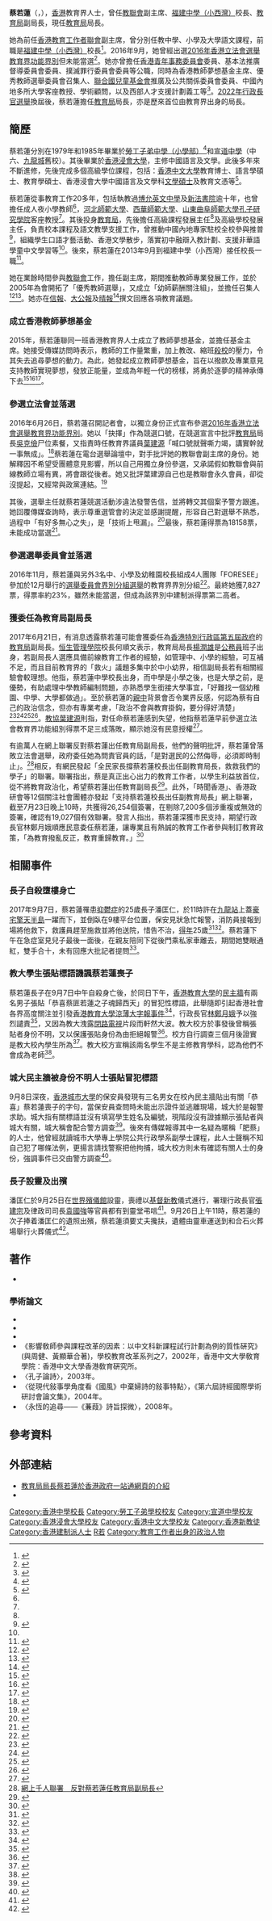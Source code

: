 {{Infobox officeholder
| honorific-prefix = [[教育博士|Dr]]
| name = 蔡若蓮
| native_name = Christine Choi Yuk-lin
| honorific-suffix = [[太平紳士|JP]] [[教育博士|博士]]
| image = 
| office = {{HKSAR}}<br/>第4任[[教育局_(香港)|教育局局長]]
| term_start = 2022年7月1日
| term_end = 
| chief-executive = [[李家超|李家超]]
| succeeding = 
| predecessor = [[楊潤雄|楊潤雄]]
| successor = 
| 1blankname = 政務司司長
| 1namedata = [[陳國基|陳國基]]
| 2blankname = 副局長
| 2namedata =
| 3blankname = 常任秘書長
| 3namedata = [[李美嫦|李美嫦]]
| 4blankname = 政治助理
| 4namedata =
| office1 = {{HKSAR}}<br/>第3任[[教育局_(香港)|教育局]]副局長
| 1blankname1 = 局長
| 1namedata1 = [[楊潤雄|楊潤雄]]
| term_start1 = 2017年8月2日
| term_end1 = 2022年6月30日
| predecessor1 = [[楊潤雄|楊潤雄]]
| successor1 = 
| date of birth= {{birth date and age|1966|09|26}}
| birth_place = {{HKG-1959}}
| nationality = {{CNHK}}
| educate = *[[創知中學|勞工子弟中學（小學部）]]
*[[宣道中學|宣道中學]]
*[[香港浸會大學|香港浸會大學]]中國語言文學學士
*[[香港中文大學|香港中文大學]]語言學碩士
*[[香港中文大學|香港中文大學]]教育碩士
*[[香港中文大學|香港中文大學]]教育博士
*[[香港浸會大學|香港浸會大學]]中國語言及文學碩士
| office2 = [[香港|香港]]第2任[[福建中學（小西灣）|福建中學（小西灣）]]校長
| predecessor2 = 黃均瑜
| term_start2 = 2013年9月1日
| term_end2 = 2017年8月1日
| 2blankname2 = 校監
| 2namedata2 = 黃周娟娟
| successor2 = 盧曼華
| 3blankname2 = 副校長
| 3namedata2 = 盧曼華
| spouse = {{marriage|潘熙恩|1990}}<ref>{{cite web |url=https://www.hkcnews.com/article/6728/%E8%94%A1%E8%8B%A5%E8%93%AE-%E6%BD%98%E5%8C%A1%E4%BB%81-6730/%E6%95%99%E8%82%B2%E5%B1%80%E5%89%AF%E5%B1%80%E9%95%B7%E8%94%A1%E8%8B%A5%E8%93%AE%E9%95%B7%E5%AD%90%E5%A2%AE%E6%A8%93%E4%BA%A1 |title=教育局副局長蔡若蓮長子墮樓亡 |language=ko |work= |publisher=[[眾新聞|眾新聞]] |date=2017-09-07 |accessdate=2017-09-10 |quote=根據婚姻登記紀錄，1990年底，當時24歲的蔡若蓮，與當時27歲、任職品質檢查經理的潘熙恩結婚。 |archive-date=2018-12-03 |archive-url=https://web.archive.org/web/20181203105659/https://www.hkcnews.com/article/6728/%E8%94%A1%E8%8B%A5%E8%93%AE-%E6%BD%98%E5%8C%A1%E4%BB%81-6730/%E6%95%99%E8%82%B2%E5%B1%80%E5%89%AF%E5%B1%80%E9%95%B7%E8%94%A1%E8%8B%A5%E8%93%AE%E9%95%B7%E5%AD%90%E5%A2%AE%E6%A8%93%E4%BA%A1 |dead-url=no }}</ref>
| children = 2子<br>長子：潘匡仁（歿）<ref>[https://hk.on.cc/hk/bkn/cnt/news/20170907/bkn-20170907121455773-0907_00822_001.html 教育局副局長蔡若蓮長子　擎天半島墮樓亡]</ref>
| religion = [[基督新教|基督新教]]<ref>{{cite news | title=蔡若蓮任副局長是用人唯才 | url=https://www.singtaousa.com/sf/13550-%E6%98%9F%E5%B3%B6%E5%BB%A3%E5%A0%B4/238334-%E8%94%A1%E8%8B%A5%E8%93%AE%E4%BB%BB%E5%89%AF%E5%B1%80%E9%95%B7%E6%98%AF%E7%94%A8%E4%BA%BA%E5%94%AF%E6%89%8D/?fromG=1 | format= | publisher=星島日報 | date=2017-08-10| accessdate=2019-08-04|quote= }}</ref>
}}

'''蔡若蓮'''{{JP}}（{{lang-en|Christine Choi Yuk-lin}}，{{bd|1966年|9月29日}}），[[香港|香港]]教育界人士，曾任[[香港教育工作者聯會|教聯會]]副主席、[[福建中學（小西灣）|福建中學（小西灣）]]校長、[[教育局_(香港)|教育局]]副局長，現任[[教育局_(香港)|教育局]]局長。

她為前任[[香港教育工作者聯會|香港教育工作者聯會]]副主席，曾分別任教中學、小學及大學語文課程，前職是[[福建中學（小西灣）|福建中學（小西灣）]]校長<ref>{{Cite news|url=http://www.fss.edu.hk/chi/newsdetail.asp?nid=538|title=委任公告|last=|first=|date=2017-08-21|work=福建中學（小西灣）|accessdate=2017-08-01|archive-url=https://web.archive.org/web/20170803211748/http://www.fss.edu.hk/chi/newsdetail.asp?nid=538|archive-date=2017-08-03|dead-url=yes}}</ref>。2016年9月，她曾經出選[[2016年香港立法會選舉|2016年香港立法會選舉]][[教育界功能界別|教育界功能界別]]但未能當選<ref>{{Cite news|url=http://hk.apple.nextmedia.com/realtime/news/20160626/55279229|title=【立會選舉】搶閘出選教育界 福建中學校長斥決策者「堅離地」|last=|first=|date=2016-06-26|work=蘋果日報|accessdate=2016-06-26|archive-date=2016-06-29|archive-url=https://web.archive.org/web/20160629053148/http://hk.apple.nextmedia.com/realtime/news/20160626/55279229|dead-url=no}}</ref>。她亦曾擔任[[青年事務委員會|香港青年事務委員會]]委員、基本法推廣督導委員會委員、撲滅罪行委員會委員等公職，同時為香港教師夢想基金主席、優秀教師選舉委員會召集人、[[聯合國兒童基金會|聯合國兒童基金會]]推廣及公共關係委員會委員、中國內地多所大學客座教授、學術顧問，以及西部人才支援計劃義工等<ref name=":0">{{Cite web|url=http://www.teachersdreamfund.hk|title=香港教師夢想基金|accessdate=2016-03-12|author=|date=|publisher=|archive-date=2016-03-13|archive-url=https://web.archive.org/web/20160313021926/http://www.teachersdreamfund.hk/|dead-url=no}}</ref>。[[2022年香港特別行政區行政長官選舉|2022年行政長官選舉]]換屆後，蔡若蓮擔任[[教育局_(香港)|教育局]]局長，亦是歷來首位由教育界出身的局長。

== 簡歷 ==
蔡若蓮分別在1979年和1985年畢業於[[秀明小學|勞工子弟中學（小學部）]]<ref>{{cite web |url=http://www.wss.edu.hk/Files/%E5%B0%8F%E5%86%8A%E5%AD%902011-2012.pdf |title=學校簡介小冊子2011-2012 |last= |first= |date=2011 |website= |publisher=勞工子弟中學 |access-date=2019-08-04|quote=}}</ref>和[[宣道中學|宣道中學]]（中六、[[九龍城|九龍城]]舊校）。其後畢業於[[香港浸會大學|香港浸會大學]]，主修中國語言及文學。此後多年來不斷進修，先後完成多個高級學位課程，包括：[[香港中文大學|香港中文大學]]教育博士、語言學碩士、教育學碩士、香港浸會大學中國語言及文學科[[文學碩士|文學碩士]]及教育文憑等<ref name=":2">{{Cite web|url=http://www.fss.edu.hk/chi/profiledetail.asp?id=12&nid=60|title=福建中學(小西灣)網頁：校長簡介|accessdate=2016-03-13|author=|date=|publisher=|archive-url=https://web.archive.org/web/20160314113951/http://www.fss.edu.hk/chi/profiledetail.asp?id=12&nid=60|archive-date=2016-03-14|dead-url=yes}}</ref>。

蔡若蓮從事教育工作20多年，包括執教過[[博允英文中學|博允英文中學]]及[[新法書院|新法書院]]逾十年，也曾擔任成人夜小學教師<ref name=hkfew />，[[河北師範大學|河北師範大學]]、[[西華師範大學|西華師範大學]]、[[山東省|山東]][[曲阜師範大學|曲阜師範大學]][[孔子研究學院|孔子研究學院]]客座教授<ref name=hksmsa />。其後投身[[教育局_(香港)|教育局]]，先後擔任高級課程發展主任<ref name=hksmsa />及高級學校發展主任，負責校本課程及語文教學支援工作，曾推動中國內地專家駐校全校參與推普<ref>{{Cite news|url=https://news.mingpao.com/pns/dailynews/web_tc/article/20170801/s00002/1501524474887|title=曾任教局語文支援組 力推內地專家駐校推普|last=|first=|date=2017-08-01|publisher=[[明報|明報]]|accessdate=2017-08-01|archive-date=2018-05-10|archive-url=https://web.archive.org/web/20180510050607/https://news.mingpao.com/pns/dailynews/web_tc/article/20170801/s00002/1501524474887|dead-url=no}}</ref>，組織學生口語才藝活動、香港文學散步，落實初中融辯入教計劃、支援非華語學童中文學習等<ref name=":0" />。後來，蔡若蓮在2013年9月到福建中學（小西灣）接任校長一職<ref>{{Cite news|url=http://paper.wenweipo.com/2013/11/04/ED1311040006.htm|title=蔡若蓮：藉教局經驗做好「空降校長」|last=|first=|date=2013-11-04|publisher=[[文汇报_(香港)|文匯報]]|accessdate=2016-03-05|archive-date=2016-03-04|archive-url=https://web.archive.org/web/20160304064017/http://paper.wenweipo.com/2013/11/04/ED1311040006.htm|dead-url=no}}</ref>。

她在業餘時間參與[[教聯會|教聯會]]工作，擔任副主席，期間推動教師專業發展工作，並於2005年為會開拓了「優秀教師選舉」，又成立「幼師薪酬關注組」，並擔任召集人<ref name=":1">{{cite web|url=http://www.hkfew.org.hk/list.php?cid=202|title=蔡若蓮|accessdate=2016-03-12|archive-date=2016-03-13|archive-url=https://web.archive.org/web/20160313063419/http://www.hkfew.org.hk/list.php?cid=202|dead-url=no}}</ref><ref>{{Cite news|url=http://news.takungpao.com.hk/paper/q/2013/0624/1708699.html|title=教聯嘉許17校優秀教師|last=|first=|date=2013-06-24|work=大公報|accessdate=2016-02-13|archive-date=2016-03-13|archive-url=https://web.archive.org/web/20160313203126/http://news.takungpao.com.hk/paper/q/2013/0624/1708699.html|dead-url=no}}</ref>。她亦在[[信報|信報]]、[[大公報|大公報]]及[[晴報|晴報]]<ref>{{Cite web|url=http://www.skypost.hk/column/%E8%94%A1%E8%8B%A5%E8%93%AE/007001004078|title=港媽校長-蔡若蓮|accessdate=2015-12-06|author=|date=|publisher=晴報|archiveurl=https://web.archive.org/web/20160427214932/http://www.skypost.hk/column/%E8%94%A1%E8%8B%A5%E8%93%AE/007001004078|archivedate=2016-04-27|deadurl=yes}}</ref>撰文回應各項教育議題。

=== 成立香港教師夢想基金 ===
2015年，蔡若蓮聯同一班香港教育界人士成立了教師夢想基金，並擔任基金主席。她接受傳媒訪問時表示，教師的工作量繁重，加上教改、縮班[[殺校|殺校]]的壓力，令其失去追尋夢想的動力。為此，她發起成立教師夢想基金，旨在以撥款及專業意見支持教師實現夢想，發放正能量，並成為年輕一代的榜樣，將勇於逐夢的精神承傳下去<ref>{{Cite news|url=http://the-sun.on.cc/cnt/news/20151109/00407_016.html|title=教師夢想基金鼓勵追夢|last=|first=|date=2015-11-09|work=[[太陽報|太陽報]]|accessdate=2016-03-01|archive-date=2016-03-13|archive-url=https://web.archive.org/web/20160313033816/http://the-sun.on.cc/cnt/news/20151109/00407_016.html|dead-url=no}}</ref><ref>{{Cite news|url=http://paper.wenweipo.com/2015/09/14/ED1509140008.htm|title=感染學生多元發展基金邀良師「發夢」|last=|first=|date=2015-09-14|work=文匯報|accessdate=2016-02-28|archive-date=2016-03-13|archive-url=https://web.archive.org/web/20160313060124/http://paper.wenweipo.com/2015/09/14/ED1509140008.htm|dead-url=no}}</ref><ref>{{Cite web|url=http://www.teachersdreamfund.hk|title=「香港教師夢想基金」網頁|accessdate=2016-01-14|author=|date=|publisher=|archive-date=2015-11-23|archive-url=https://web.archive.org/web/20151123210342/http://www.teachersdreamfund.hk/|dead-url=no}}</ref>。

=== 參選立法會並落選 ===
2016年6月26日，蔡若蓮召開記者會，以獨立身份正式宣布參選[[2016年香港立法會選舉|2016年香港立法會選舉]][[教育界功能界別|教育界功能界別]]。她以「抉擇」作為競選口號，在競選宣言中批評[[教育局_(香港)|教育局]]局長[[吳克儉|吳克儉]]尸位素餐，又指責時任教育界議員[[葉建源|葉建源]]「喊口號就聲嘶力竭，講實幹就一事無成」。<ref>{{Cite news|url=http://news.mingpao.com/ins/instantnews/web_tc/article/20160626/s00001/1466920820831|title=【立會選舉】教聯會蔡若蓮獨立參選教育界 狂轟葉建源吳克儉 (15:54)|date=2016-06-26|work=明報|accessdate=2016-06-26|archive-date=2016-06-26|archive-url=https://web.archive.org/web/20160626090414/http://news.mingpao.com/ins/instantnews/web_tc/article/20160626/s00001/1466920820831|dead-url=no}}</ref>蔡若蓮在電台選舉論壇中，對手批評她的教聯會副主席的身份。她解釋因不希望受團體意見影響，所以自己用獨立身份參選，又承諾假如教聯會與前線教師立場有異，將會跟從後者。她又批評葉建源自己也是教聯會永久會員，卻從沒提起，又經常與政黨連結。<ref>{{Cite news|url=http://paper.wenweipo.com/2016/09/01/HS1609010049.htm|title=累教育政治化 葉建源挨批|last=|first=|date=2016-09-01|work=文匯報|accessdate=|archive-date=2016-10-22|archive-url=https://web.archive.org/web/20161022221320/http://paper.wenweipo.com/2016/09/01/HS1609010049.htm|dead-url=no}}</ref>

其後，選舉主任就蔡若蓮競選活動涉違法發警告信，並將轉交其個案予警方跟進。她回覆傳媒查詢時，表示尊重選管會的決定並感謝提醒，形容自己對選舉不熟悉，過程中「有好多無心之失」，是「技術上甩漏」。<ref>{{Cite web|url=https://m.mingpao.com/pns/dailynews/web_tc/article/20160902/s00002/1472751779624|title=蔡若蓮裁定違反指引 選舉主任偕警跟進 - 20160902 - 港聞|accessdate=2017-07-29|work=每日明報|archive-date=2017-07-29|archive-url=https://web.archive.org/web/20170729105951/https://m.mingpao.com/pns/dailynews/web_tc/article/20160902/s00002/1472751779624|dead-url=no}}</ref>最後，蔡若蓮得票為18158票，未能成功當選<ref>{{Cite news|url=http://news.rthk.hk/rthk/ch/component/k2/1283445-20160905.htm|title=蔡若蓮：參選已是勝利　盼教育回歸正軌 - RTHK|accessdate=2017-07-29|language=zh-tw|archive-date=2017-07-29|archive-url=https://web.archive.org/web/20170729112529/http://news.rthk.hk/rthk/ch/component/k2/1283445-20160905.htm|dead-url=no}}</ref>。

=== 參選選舉委員會並落選 ===
2016年11月，蔡若蓮與另外3名中、小學及幼稚園校長組成4人團隊「FORESEE」參加於12月舉行的[[2016年香港選舉委員會界別分組選舉|選舉委員會界別分組選舉]]的教育界界別分組<ref>{{cite web|title=【選委戰】蔡若蓮搶灘教育界　建制派三名單圍攻民主派|url=https://www.hk01.com/%E6%B8%AF%E8%81%9E/53903/-%E9%81%B8%E5%A7%94%E6%88%B0-%E8%94%A1%E8%8B%A5%E8%93%AE%E6%90%B6%E7%81%98%E6%95%99%E8%82%B2%E7%95%8C-%E5%BB%BA%E5%88%B6%E6%B4%BE%E4%B8%89%E5%90%8D%E5%96%AE%E5%9C%8D%E6%94%BB%E6%B0%91%E4%B8%BB%E6%B4%BE|publisher=香港01|accessdate=2017-07-28|date=2016-11-12}}</ref>。最終她獲7,827票，得票率約23%，雖然未能當選，但成為該界別中建制派得票第二高者。

=== 獲委任為教育局副局長 ===
2017年6月21日，有消息透露蔡若蓮可能會獲委任為[[香港特別行政區第五屆政府|香港特別行政區第五屆政府]]的[[教育局_(香港)|教育局]]副局長。[[恒生管理學院|恒生管理學院]]校長何順文表示，教育局局長[[楊潤雄|楊潤雄]]是[[公務員|公務員]]班子出身，若副局長人選應具備前線教育工作者的經驗，如管理中、小學的經驗，可互補不足，而且目前教育界的「救火」議題多集中於中小幼界，相信副局長若有相關經驗會較理想。他指，蔡若蓮中學校長出身，而中學是小學之後，也是大學之前，是優勢，有助處理中學教師編制問題，亦熟悉學生銜接大學事宜，「好難找一個幼稚園、中學、大學都做過」。至於蔡若蓮的[[親中|親中]]背景會否令業界反感，何認為蔡有自己的政治信念，但亦有專業考慮，「政治不會與教育掛鈎，要分得好清楚」<ref>{{Cite web|url=http://std.stheadline.com/daily/news-content.php?id=1620405&target=2|title=恒管倡撥啟動補助金 紓緩建校財政壓力|accessdate=2017-06-23|work=[[頭條日報|頭條日報]]|language=en|archive-date=2017-06-24|archive-url=https://web.archive.org/web/20170624062644/http://std.stheadline.com/daily/news-content.php?id=1620405&target=2|dead-url=no}}</ref><ref>{{Cite web|url=http://paper.wenweipo.com/2017/06/23/ED1706230004.htm|title=恒管料自資專上學券利收生|accessdate=2017-06-23|work=[[香港文匯報|香港文匯報]]|language=zh-HK|archive-date=2017-06-28|archive-url=https://web.archive.org/web/20170628174844/http://paper.wenweipo.com/2017/06/23/ED1706230004.htm|dead-url=no}}</ref><ref>{{Cite news|url=http://www.metrodaily.hk/metro_news/%E5%A0%B1%E5%90%8D%E8%BC%83%E5%90%8C%E6%9C%9F%E9%99%8D%E4%B8%80%E6%88%90-%E6%81%92%E7%AE%A1%E4%B8%8B%E5%AD%B8%E5%B9%B4%E5%8A%A0%E5%AD%B8%E8%B2%BB/|title=報名較同期降一成 恒管下學年加學費|newspaper=[[都市日報|都市日報]]|accessdate=2017-06-23|language=zh-TW|archive-url=https://web.archive.org/web/20170628130134/http://www.metrodaily.hk/metro_news/%E5%A0%B1%E5%90%8D%E8%BC%83%E5%90%8C%E6%9C%9F%E9%99%8D%E4%B8%80%E6%88%90-%E6%81%92%E7%AE%A1%E4%B8%8B%E5%AD%B8%E5%B9%B4%E5%8A%A0%E5%AD%B8%E8%B2%BB/|archive-date=2017-06-28|dead-url=yes}}</ref><ref>{{Cite web|url=https://www.hk01.com/%E6%B8%AF%E8%81%9E/99778/%E5%82%B3%E8%94%A1%E8%8B%A5%E8%93%AE%E4%BB%BB%E6%95%99%E8%82%B2%E5%B1%80%E5%89%AF%E5%B1%80%E9%95%B7-%E6%81%92%E7%AE%A1%E6%A0%A1%E9%95%B7-%E4%B8%8D%E5%A4%AA%E7%86%9F%E6%82%89-%E5%85%B7%E5%89%8D%E7%B7%9A%E7%B6%93%E9%A9%97%E4%BD%B3|title=傳蔡若蓮任教育局副局長　恒管校長：不太熟悉　具前線經驗佳|accessdate=2017-06-23|last=胡家欣|work=[[香港01|香港01]]|language=en}}</ref>。[[教協|教協]][[葉建源|葉建源]]則指，對任命蔡若蓮感到失望，他指蔡若蓮早前參選立法會教育界功能組別得票不足三成落敗，顯示她沒有民意授權<ref name="hkcnews2">{{Cite web |url=https://www.hkcnews.com/article/4764/%E6%A5%8A%E6%BD%A4%E9%9B%84-%E5%90%B3%E5%85%8B%E5%84%89-%E8%94%A1%E8%8B%A5%E8%93%AE-4767/%E7%B6%B2%E4%B8%8A%E5%8D%83%E4%BA%BA%E8%81%AF%E7%BD%B2-%E5%8F%8D%E5%B0%8D%E8%94%A1%E8%8B%A5%E8%93%AE%E4%BB%BB%E6%95%99%E8%82%B2%E5%B1%80%E5%89%AF%E5%B1%80%E9%95%B7 |title=網上千人聯署　反對蔡若蓮任教育局副局長 |access-date=2017-06-22 |archive-date=2019-06-14 |archive-url=https://web.archive.org/web/20190614181525/https://www.hkcnews.com/article/4764/%E6%A5%8A%E6%BD%A4%E9%9B%84-%E5%90%B3%E5%85%8B%E5%84%89-%E8%94%A1%E8%8B%A5%E8%93%AE-4767/%E7%B6%B2%E4%B8%8A%E5%8D%83%E4%BA%BA%E8%81%AF%E7%BD%B2-%E5%8F%8D%E5%B0%8D%E8%94%A1%E8%8B%A5%E8%93%AE%E4%BB%BB%E6%95%99%E8%82%B2%E5%B1%80%E5%89%AF%E5%B1%80%E9%95%B7 |dead-url=no }}</ref>。

有逾萬人在網上聯署反對蔡若蓮出任教育局副局長，他們的聲明批評，蔡若蓮曾落敗立法會選舉，政府委任她為問責官員的話，「是對選民的公然侮辱，必須即時制止」。<ref name="hkcnews">[https://www.hkcnews.com/article/4764/%E6%A5%8A%E6%BD%A4%E9%9B%84-%E5%90%B3%E5%85%8B%E5%84%89-%E8%94%A1%E8%8B%A5%E8%93%AE-4767/%E7%B6%B2%E4%B8%8A%E5%8D%83%E4%BA%BA%E8%81%AF%E7%BD%B2-%E5%8F%8D%E5%B0%8D%E8%94%A1%E8%8B%A5%E8%93%AE%E4%BB%BB%E6%95%99%E8%82%B2%E5%B1%80%E5%89%AF%E5%B1%80%E9%95%B7 網上千人聯署　反對蔡若蓮任教育局副局長]</ref>相反，有網民發起「全民家長撐蔡若蓮校長出任副教育局長，救救我們的學子」的聯署。聯署指出，蔡是真正出心出力的教育工作者，以學生利益放首位，從不將教育政治化，希望蔡若蓮出任教育副局長<ref>{{Cite web|url=http://speakout.hk/index.php/2013-11-04-09-33-03/2013-12-21-07-12-13/23618-2017-06-23-04-43-35|title=【教育重歸教育】不忿遭反對者無理攻擊|accessdate=2017-06-23|author=|date=|publisher=港人港地|archive-url=https://web.archive.org/web/20170716113354/http://speakout.hk/index.php/2013-11-04-09-33-03/2013-12-21-07-12-13/23618-2017-06-23-04-43-35|archive-date=2017-07-16|dead-url=yes}}</ref>。此外，「時聞香港」、香港政研會等12個關注社會團體亦發起「支持蔡若蓮校長出任副教育局長」網上聯署，截至7月23日晚上10時，共獲得26,254個簽署，在剔除7,200多個涉重複或無效的簽署，確認有19,027個有效聯署。發言人指出，蔡若蓮深獲市民支持，期望行政長官林鄭月娥順應民意委任蔡若蓮，讓專業且有熱誠的教育工作者參與制訂教育政策，「為教育撥亂反正，教育重歸教育。」<ref>{{Cite web|url=http://paper.wenweipo.com/2017/07/26/WA1707260003.htm|title=逾萬人聯署挺蔡若蓮 - 香港文匯報|accessdate=2017-10-18|work=paper.wenweipo.com|language=zh-HK|archive-date=2017-10-18|archive-url=https://web.archive.org/web/20171018194445/http://paper.wenweipo.com/2017/07/26/WA1707260003.htm|dead-url=no}}</ref>

== 相關事件 ==
=== 長子自殺墮樓身亡 ===
2017年9月7日，蔡若蓮罹患[[抑鬱症|抑鬱症]]的25歲長子潘匡仁，於11時許在[[九龍站_(港鐵)|九龍站]]上蓋[[豪宅|豪宅]][[擎天半島|擎天半島]]一躍而下，並倒臥在9樓平台位置，保安見狀急忙報警，消防員接報到場將他救下，救護員趕至施救並將他送院，惜告不治，[[訃告|得年]]25歲<ref>{{Cite news|url=http://hk.apple.nextmedia.com/realtime/breaking/20170907/57179582|title=教育局副局長蔡若蓮長子 擎天半島墮樓亡|last=|first=|date=2017-09-07|work=[[蘋果日報_(香港)|蘋果日報]]|accessdate=2017-09-07|archive-date=2017-09-07|archive-url=https://web.archive.org/web/20170907084001/http://hk.apple.nextmedia.com/realtime/breaking/20170907/57179582|dead-url=no}}</ref><ref>{{Cite news|url=https://topick.hket.com/article/1898656/%E6%95%99%E8%82%B2%E5%B1%80%E5%89%AF%E5%B1%80%E9%95%B7%E8%94%A1%E8%8B%A5%E8%93%AE%E5%85%92%E5%AD%90%E5%A2%AE%E6%A8%93%E4%BA%A1%20%E6%A5%8A%E6%BD%A4%E9%9B%84%EF%BC%9A%E8%88%87%E5%A5%B9%E5%90%8C%E8%A1%8C|title=教育局副局長蔡若蓮兒子墮樓亡　楊潤雄：與她同行|last=|first=|date=2017-09-07|work=[[香港經濟日報|香港經濟日報]]|accessdate=2017-09-07|archive-date=2017-09-07|archive-url=https://web.archive.org/web/20170907084128/https://topick.hket.com/article/1898656/%E6%95%99%E8%82%B2%E5%B1%80%E5%89%AF%E5%B1%80%E9%95%B7%E8%94%A1%E8%8B%A5%E8%93%AE%E5%85%92%E5%AD%90%E5%A2%AE%E6%A8%93%E4%BA%A1%20%E6%A5%8A%E6%BD%A4%E9%9B%84%EF%BC%9A%E8%88%87%E5%A5%B9%E5%90%8C%E8%A1%8C|dead-url=no}}</ref>。蔡若蓮下午在急症室見兒子最後一面後，在親友陪同下從後門乘私家車離去，期間她雙眼通紅，雙手合十，未有回應大批記者提問<ref>{{Cite news|url=http://hk.on.cc/hk/bkn/cnt/news/20170907/bkn-20170907121455773-0907_00822_001.html|title=教育局副局長蔡若蓮長子　擎天半島墮樓亡|last=|first=|date=2017-09-07|work=[[東方日報_(香港)|東方日報]]|accessdate=2017-09-07|archive-date=2017-09-07|archive-url=https://web.archive.org/web/20170907062228/http://hk.on.cc/hk/bkn/cnt/news/20170907/bkn-20170907121455773-0907_00822_001.html|dead-url=no}}</ref>。

=== 教大學生張貼標語譏諷蔡若蓮喪子 ===
{{main|香港教育大學涼薄大字報事件}}
蔡若蓮長子在9月7日中午自殺身亡後，於同日下午，[[香港教育大學|香港教育大學]]的[[民主牆|民主牆]]有兩名男子張貼「恭喜蔡匪若蓮之子魂歸西天」的冒犯性標語，此舉隨即引起香港社會各界高度關注並引發[[香港教育大學涼薄大字報事件|香港教育大學涼薄大字報事件]]<ref name="cd-20170909a">{{cite news|title=教大現侮辱標語遭各界撻伐 林鄭強烈譴責冷血言論|url=http://www.hkcd.com/content/2017-09/09/content_1064182.html|publisher=香港商報|date=2017-09-09|accessdate=2017-12-16|archive-date=2017-09-09|archive-url=https://web.archive.org/web/20170909045156/http://www.hkcd.com/content/2017-09/09/content_1064182.html|dead-url=no}}</ref>，行政長官[[林鄭月娥|林鄭月娥]]予以強烈譴責<ref>{{cite news|title=特首譴責校園不當言論|url=http://www.news.gov.hk/tc/categories/admin/html/2017/09/20170908_164306.shtml|publisher=香港政府新聞網|date=2017-09-08|accessdate=2017-12-16|archive-date=2017-09-10|archive-url=https://web.archive.org/web/20170910115923/http://www.news.gov.hk/tc/categories/admin/html/2017/09/20170908_164306.shtml|dead-url=no}}</ref>，又因為教大洩露[[閉路電視|閉路電視]]片段而軒然大波。教大校方於事發後曾稱張貼者身份不明，又以保護張貼身份為由拒絕報警<ref>{{cite news|title=張仁良查“涼薄標語”不報警|url=http://news.takungpao.com.hk/paper/q/2017/0912/3492492.html|publisher=大公報|date=2017-09-12|accessdate=2017-12-16|archive-date=2017-11-11|archive-url=https://web.archive.org/web/20171111152141/http://news.takungpao.com.hk/paper/q/2017/0912/3492492.html|dead-url=no}}</ref>。校方自行調查三個月後證實是教大校內學生所為<ref name="rthk-20171215a">{{cite news|title=教大證實民主牆冒犯蔡若蓮字句張貼者為校內學生|url=http://news.rthk.hk/rthk/ch/component/k2/1370290-20171215.htm|publisher=香港電台|date=2017-12-15|accessdate=2017-12-16|archive-date=2017-12-17|archive-url=https://web.archive.org/web/20171217014200/http://news.rthk.hk/rthk/ch/component/k2/1370290-20171215.htm|dead-url=no}}</ref>。教大校方宣稱該兩名學生不是主修教育學科，認為他們不會成為老師<ref>{{cite news|title=教大證2名學生在民主牆冒犯蔡若蓮字句　交紀律委員會跟進|url=https://topick.hket.com/article/1970927/%E6%95%99%E5%A4%A7%E8%AD%892%E5%90%8D%E5%AD%B8%E7%94%9F%E5%9C%A8%E6%B0%91%E4%B8%BB%E7%89%86%E5%86%92%E7%8A%AF%E8%94%A1%E8%8B%A5%E8%93%AE%E5%AD%97%E5%8F%A5%E3%80%80%E4%BA%A4%E7%B4%80%E5%BE%8B%E5%A7%94%E5%93%A1%E6%9C%83%E8%B7%9F%E9%80%B2|publisher=經濟日報|date=2017-09-08|accessdate=2018-03-16|archive-date=2021-06-23|archive-url=https://web.archive.org/web/20210623004707/https://topick.hket.com/article/1970927/%E6%95%99%E5%A4%A7%E8%AD%892%E5%90%8D%E5%AD%B8%E7%94%9F%E5%9C%A8%E6%B0%91%E4%B8%BB%E7%89%86%E5%86%92%E7%8A%AF%E8%94%A1%E8%8B%A5%E8%93%AE%E5%AD%97%E5%8F%A5%E3%80%80%E4%BA%A4%E7%B4%80%E5%BE%8B%E5%A7%94%E5%93%A1%E6%9C%83%E8%B7%9F%E9%80%B2|dead-url=no}}</ref>。

=== 城大民主牆被身份不明人士張貼冒犯標語 ===
9月8日深夜，[[香港城市大學|香港城市大學]]的保安員發現有三名男女在校內民主牆貼出有關「恭喜」蔡若蓮喪子的字句，當保安員查問時未能出示證件並逃離現場，城大於是報警求助。城大指有關標語並沒有填寫學生姓名及編號，現階段沒有證據顯示張貼者與城大有關，城大稱會配合警方調查<ref>{{cite news|author1=黎靜珊|title=【蔡若蓮喪子】民主牆現恭喜字句　城大譴責：來歷不明者闖校園|url=https://www.hk01.com/%E6%B8%AF%E8%81%9E/118003/-%E8%94%A1%E8%8B%A5%E8%93%AE%E5%96%AA%E5%AD%90-%E6%B0%91%E4%B8%BB%E7%89%86%E7%8F%BE%E6%81%AD%E5%96%9C%E5%AD%97%E5%8F%A5-%E5%9F%8E%E5%A4%A7%E8%AD%B4%E8%B2%AC-%E4%BE%86%E6%AD%B7%E4%B8%8D%E6%98%8E%E8%80%85%E9%97%96%E6%A0%A1%E5%9C%92|accessdate=2017-09-09|publisher=香港01|date=2017-09-09|archive-date=2019-09-12|archive-url=https://web.archive.org/web/20190912144640/https://www.hk01.com/%E7%A4%BE%E6%9C%83%E6%96%B0%E8%81%9E/118003/%E8%94%A1%E8%8B%A5%E8%93%AE%E5%96%AA%E5%AD%90-%E6%B0%91%E4%B8%BB%E7%89%86%E7%8F%BE%E6%81%AD%E5%96%9C%E5%AD%97%E5%8F%A5-%E5%9F%8E%E5%A4%A7%E8%AD%B4%E8%B2%AC-%E4%BE%86%E6%AD%B7%E4%B8%8D%E6%98%8E%E8%80%85%E9%97%96%E6%A0%A1%E5%9C%92|dead-url=no}}</ref>。後來有傳媒報導其中一名疑為暱稱「肥蔡」的人士，他曾經就讀城市大學專上學院公共行政學系副學士課程，此人士聲稱不知自己犯了哪條法例，更揚言請找警察把他拘捕，城大校方則未有確認有關人士的身份，強調事件已交由警方調查<ref>{{cite news|title=「獨」蔡城大貼冷血標語 曾涉恐嚇被捕|url=http://www.takungpao.com.hk/hongkong/text/2017/0910/111850.html|agency=大公報|date=2017-09-10|accessdate=2018-01-13|archive-date=2017-09-13|archive-url=https://web.archive.org/web/20170913034450/http://www.takungpao.com.hk/hongkong/text/2017/0910/111850.html|dead-url=no}}</ref>。

=== 長子設靈及出殯 ===
潘匡仁於9月25日在[[世界殯儀館|世界殯儀館]]設靈，喪禮以[[基督新教|基督新教]]儀式進行，署理行政長官[[張建宗|張建宗]]及律政司司長[[袁國強|袁國強]]等官員都有到靈堂弔唁<ref>{{cite news|title=蔡若蓮長子設靈 各界到場弔唁|url=https://topick.hket.com/article/1911849/%E8%94%A1%E8%8B%A5%E8%93%AE%E9%95%B7%E5%AD%90%E8%A8%AD%E9%9D%88%20%20%E5%90%84%E7%95%8C%E5%88%B0%E5%A0%B4%E5%BC%94%E5%94%81|publisher=香港經濟日報|date=2017-09-25|accessdate=2017-09-27|archive-date=2017-10-02|archive-url=https://web.archive.org/web/20171002215301/https://topick.hket.com/article/1911849/%E8%94%A1%E8%8B%A5%E8%93%AE%E9%95%B7%E5%AD%90%E8%A8%AD%E9%9D%88%20%20%E5%90%84%E7%95%8C%E5%88%B0%E5%A0%B4%E5%BC%94%E5%94%81|dead-url=no}}</ref>。9月26日上午11時，蔡若蓮的次子捧着潘匡仁的遺照出殯，蔡若蓮須要丈夫攙扶，遺體由靈車運送到和合石火葬場舉行火葬儀式<ref>{{cite news|title=長子舉殯 蔡若蓮貼文：匡仁生命滿載恩典|url=http://hk.on.cc/hk/bkn/cnt/news/20170926/bkn-20170926110619504-0926_00822_001.html|agency=東方日報|date=2017-09-26|accessdate=2017-09-27|archive-date=2017-09-27|archive-url=https://web.archive.org/web/20170927155734/http://hk.on.cc/hk/bkn/cnt/news/20170926/bkn-20170926110619504-0926_00822_001.html|dead-url=no}}</ref>。

== 著作 ==
* {{cite book |title=《與夢想同行——一位校長的教育實踐》|year=2015年 |publisher=香港教育圖書公司 |isbn=9789882363281}}

=== 學術論文 ===
*{{cite journal |title=〈古代識字教材《三字經》之研究〉|journal=《[[河北師範大學學報|河北師範大學學報]] (教育科學版)》 |date=2000-09 |language=zh }}
*{{cite journal |title=〈「文化中國」的理念與實踐——析中國文化的現代化與世界化〉|journal=《[[河北師範大學學報|河北師範大學學報]] (哲學社會科學版)》 |date=2001-01 |language=zh }}
*{{cite journal |title=〈課程組織與香港初中語文教學效率初探〉|journal=《[[河北師範大學學報|河北師範大學學報]] (教育科學版)》 |date=2001-07 |volume=3 |issue=3 |language=zh }}
*《影響敎師參與課程改革的因素：以中文科新課程試行計劃為例的質性硏究》(與周健、黃顯華合著)，學校教育改革系列之7，2002年，香港中文大學敎育學院：香港中文大學香港敎育硏究所。
*〈孔子論詩〉，2003年。
*〈從現代敍事學角度看《國風》中棄婦詩的敍事特點〉，《第六屆詩經國際學術研討會論文集》，2004年。
*〈永恆的追尋——《蒹葭》詩旨探微〉，2008年。

== 參考資料 ==
{{reflist |2|refs=
<ref name=hksmsa>
{{cite web |url=http://www.hksmsa.org.hk/bios.php?AdjuID=111 |deadurl=yes |archive-url=https://web.archive.org/web/20161220065149/http://www.hksmsa.org.hk/bios.php?AdjuID=111 |title=蔡若蓮博士 |publisher=[[香港學校音樂及朗誦協會|香港學校音樂及朗誦協會]] |archive-date=2016-12-20 |access-date=2019-01-17 |language=zh-hant }}
</ref>
<ref name=hkfew>{{Cite journal|url=http://www.hkfew.org.hk/UPFILE/BannerFile/201551917125520.pdf|title=凝聚育人智慧 開創教育專業|author=胡渃澧|date=2009-09-03|accessdate=2016-02-29|journal=[[教聯報|教聯報]]|volume=第9期|publisher=香港教育工作者聯會|language=zh-hant|archive-date=2021-04-29|archive-url=https://web.archive.org/web/20210429193714/https://hkfew.org.hk/UPFILE/BannerFile/201551917125520.pdf|dead-url=no}}</ref>
}}

== 外部連結 ==
*[https://www.gov.hk/tc/about/govdirectory/po/sed.htm 教育局局長蔡若蓮於香港政府一站通網頁的介紹]
* {{facebook|ylchoi.hk}}
{{start box}}
{{s-off}}
{{s-before|[[楊潤雄|楊潤雄]]}}
{{s-title|{{HKG}}[[教育局_(香港)|教育局局長]]|2022年7月1日－}}
{{s-inc|}}
{{s-before|[[楊潤雄|楊潤雄]]}}
{{s-title|{{HKG}}[[教育局_(香港)|教育局副局長]]|2017年8月2日－2022年6月30日}}
{{s-inc}}
{{end box}}

[[Category:香港中學校長|Category:香港中學校長]]
[[Category:勞工子弟學校校友|Category:勞工子弟學校校友]]
[[Category:宣道中學校友|Category:宣道中學校友]]
[[Category:香港浸會大學校友|Category:香港浸會大學校友]]
[[Category:香港中文大學校友|Category:香港中文大學校友]]
[[Category:香港新教徒|Category:香港新教徒]]
[[Category:香港建制派人士|Category:香港建制派人士]]
[[Category:蔡姓|R若]]
[[Category:教育工作者出身的政治人物|Category:教育工作者出身的政治人物]]
